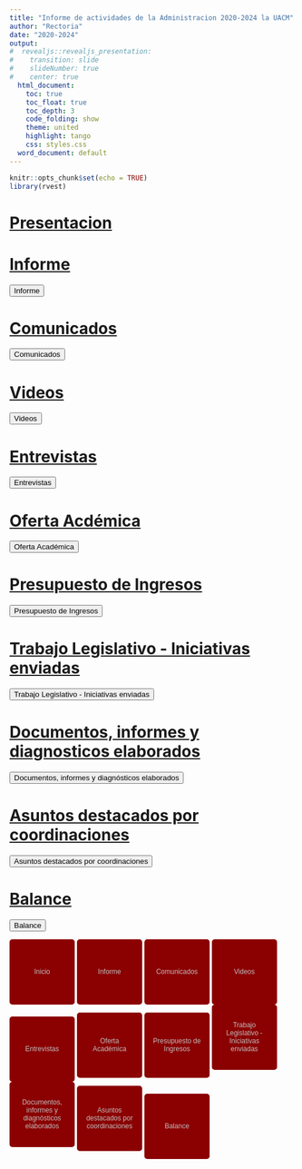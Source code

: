 ```yaml
---
title: "Informe de actividades de la Administracion 2020-2024 la UACM"
author: "Rectoria"
date: "2020-2024"
output:
#  revealjs::revealjs_presentation:
#    transition: slide
#    slideNumber: true
#    center: true
  html_document:
    toc: true
    toc_float: true
    toc_depth: 3
    code_folding: show
    theme: united
    highlight: tango
    css: styles.css
  word_document: default
---
```




```r
knitr::opts_chunk$set(echo = TRUE)
library(rvest)
```

# [Presentacion](Presentacion.html)

# [Informe](Informes.html)
<button onclick="location.href='Informes.html'">Informe</button>

# [Comunicados](Comunicados.html)
<button onclick="location.href='Comunicados.html'">Comunicados</button>

# [Videos](Videos.html)
<button onclick="location.href='Videos.html'">Videos</button>

# [Entrevistas](Entrevistas.html)
<button onclick="location.href='Entrevistas.html'">Entrevistas</button>

# [Oferta Acdémica](OfertaAcademica.html)
<button onclick="location.href='OfertaAcademica.html'">Oferta Académica</button>

# [Presupuesto de Ingresos](Presupuesto.html)
<button onclick="location.href='Presupuesto.html'">Presupuesto de Ingresos</button>

# [Trabajo Legislativo - Iniciativas enviadas](TrabajoLegislativo.html)
<button onclick="location.href='TrabajoLegislativo.html'">Trabajo Legislativo - Iniciativas enviadas</button>

# [Documentos, informes  y diagnosticos elaborados](Documentos.html)
<button onclick="location.href='Documentos.html'">Documentos, informes y diagnósticos elaborados</button>

# [Asuntos destacados por coordinaciones](Coordinaciones.html)
<button onclick="location.href='Coordinaciones.html'">Asuntos destacados por coordinaciones</button>

# [Balance](Balance.html)
<button onclick="location.href='Balance.html'">Balance</button>





<style>
.button-container {
  display: grid;
  grid-template-columns: repeat(1, 1fr); /* Organiza en 3 columnas */
  grid-gap: 15px; /* Espacio entre botones */
}

.button-container button {
  width: 115px; /* Cambia el tamaño de los botones */
  height: 115px;
  padding: 15px;
  font-size: 12px;
  background-color:  #8B0000; /* Cambia el color de fondo de los botones a naranja */
  color: #C0C0C0; /* Cambia el color del texto de los botones a gris plateado */
  border: none;
  border-radius: 5px;
  cursor: pointer;
}

.button-container button:hover {
  background-color: #FF6347; /* Cambia el color de fondo al pasar el ratón sobre los botones */
}
</style>

<div class="button-container">
  <button onclick="location.href='Inicio.html'">Inicio</button>
  <button onclick="location.href='Informes.html'">Informe</button>
  <button onclick="location.href='Comunicados.html'">Comunicados</button>
  <button onclick="location.href='Videos.html'">Videos</button>
  <button onclick="location.href='Entrevistas.html'">Entrevistas</button>
  <button onclick="location.href='OfertaAcademica.html'">Oferta Académica</button>
  <button onclick="location.href='Presupuesto.html'">Presupuesto de Ingresos</button>
  <button onclick="location.href='TrabajoLegislativo.html'">Trabajo Legislativo - Iniciativas enviadas</button>
  <button onclick="location.href='Documentos.html'">Documentos, informes y diagnósticos elaborados</button>
  <button onclick="location.href='Coordinaciones.html'">Asuntos destacados por coordinaciones</button>
  <button onclick="location.href='Balance.html'">Balance</button>
</div>
